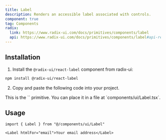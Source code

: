 ```yaml
---
title: Label
description: Renders an accessible label associated with controls.
component: true
tag: Components
radix:
  link: https://www.radix-ui.com/docs/primitives/components/label
  api: https://www.radix-ui.com/docs/primitives/components/label#api-reference
---
```


<ComponentExample src="src/components/examples/LabelDemo.tsx" extractClassname>
  <LabelDemo />
</ComponentExample>

## Installation

1. Install the `@radix-ui/react-label` component from radix-ui:

```bash
npm install @radix-ui/react-label
```

2. Copy and paste the following code into your project.

<ComponentSource src="src/components/ui/Label.tsx" />

<Alert variant="outline">
  This is the `<Label />` primitive. You can place it in a file at
  `components/ui/Label.tsx`.
</Alert>

## Usage

```tsx
import { Label } from "@/components/ui/Label"
```

```tsx
<Label htmlFor="email">Your email address</Label>
```
